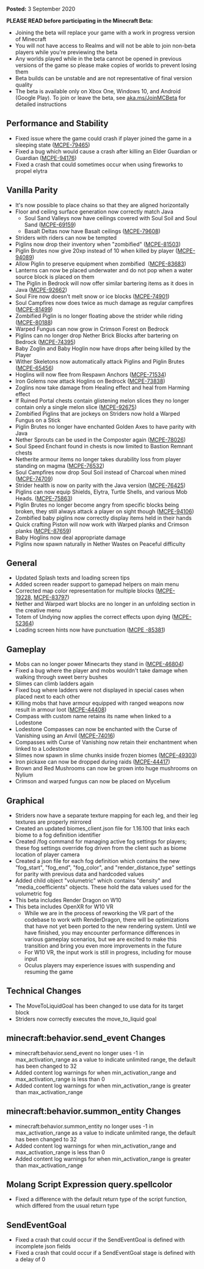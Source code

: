 **Posted:** 3 September 2020

**PLEASE READ before participating in the Minecraft Beta:**

-   Joining the beta will replace your game with a work in progress version of Minecraft
-   You will not have access to Realms and will not be able to join non-beta players while you're previewing the beta
-   Any worlds played while in the beta cannot be opened in previous versions of the game so please make copies of worlds to prevent losing them
-   Beta builds can be unstable and are not representative of final version quality
-   The beta is available only on Xbox One, Windows 10, and Android (Google Play). To join or leave the beta, see [aka.ms/JoinMCBeta](https://aka.ms/JoinMCBeta) for detailed instructions

## **Performance and Stability**

-   Fixed issue where the game could crash if player joined the game in a sleeping state ([MCPE-79465](https://bugs.mojang.com/browse/MCPE-79465)) 
-   Fixed a bug which would cause a crash after killing an Elder Guardian or Guardian ([MCPE-94176](https://bugs.mojang.com/browse/MCPE-94176)) 
-   Fixed a crash that could sometimes occur when using fireworks to propel elytra  

## **Vanilla Parity**

-   It's now possible to place chains so that they are aligned horizontally 
-   Floor and ceiling surface generation now correctly match Java 
    -   Soul Sand Valleys now have ceilings covered with Soul Soil and Soul Sand ([MCPE-69159](https://bugs.mojang.com/browse/MCPE-69159))
    -   Basalt Deltas now have Basalt ceilings ([MCPE-79608](https://bugs.mojang.com/browse/MCPE-79608))
-   Striders with riders can now be tempted 
-   Piglins now drop their inventory when "zombified" ([MCPE-81503](https://bugs.mojang.com/browse/MCPE-81503)) 
-   Piglin Brutes now give 20xp instead of 10 when killed by player ([MCPE-94089](https://bugs.mojang.com/browse/MCPE-94089)) 
-   Allow Piglin to preserve equipment when zombified  ([MCPE-83683](https://bugs.mojang.com/browse/MCPE-83683)) 
-   Lanterns can now be placed underwater and do not pop when a water source block is placed on them
-   The Piglin in Bedrock will now offer similar bartering items as it does in Java ([MCPE-92662](https://bugs.mojang.com/browse/MCPE-92662)) 
-   Soul Fire now doesn't melt snow or ice blocks ([MCPE-74901](https://bugs.mojang.com/browse/MCPE-74901)) 
-   Soul Campfires now does twice as much damage as regular campfires ([MCPE-81499](https://bugs.mojang.com/browse/MCPE-81499)) 
-   Zombified Piglin is no longer floating above the strider while riding ([MCPE-80188](https://bugs.mojang.com/browse/MCPE-80188)) 
-   Warped Fungus can now grow in Crimson Forest on Bedrock 
-   Piglins can no longer drop Nether Brick Blocks after bartering on Bedrock ([MCPE-74395](https://bugs.mojang.com/browse/MCPE-74395)) 
-   Baby Zoglin and Baby Hoglin now have drops after being killed by the Player
-   Wither Skeletons now automatically attack Piglins and Piglin Brutes ([MCPE-65456](https://bugs.mojang.com/browse/MCPE-65456)) 
-   Hoglins will now flee from Respawn Anchors ([MCPE-71534](https://bugs.mojang.com/browse/MCPE-71534)) 
-   Iron Golems now attack Hoglins on Bedrock ([MCPE-73838](https://bugs.mojang.com/browse/MCPE-73838)) 
-   Zoglins now take damage from Healing effect and heal from Harming effect 
-   If Ruined Portal chests contain glistening melon slices they no longer contain only a single melon slice ([MCPE-92675](https://bugs.mojang.com/browse/MCPE-92675))
-   Zombified Piglins that are jockeys on Striders now hold a Warped Fungus on a Stick 
-   Piglin Brutes no longer have enchanted Golden Axes to have parity with Java 
-   Nether Sprouts can be used in the Composter again ([MCPE-78026](https://bugs.mojang.com/browse/MCPE-78026)) 
-   Soul Speed Enchant found in chests is now limited to Bastion Remnant chests
-   Netherite armour items no longer takes durability loss from player standing on magma ([MCPE-76532](https://bugs.mojang.com/browse/MCPE-76532))
-   Soul Campfires now drop Soul Soil instead of Charcoal when mined ([MCPE-74709](https://bugs.mojang.com/browse/MCPE-74709))
-   Strider health is now on parity with the Java version ([MCPE-76425](https://bugs.mojang.com/browse/MCPE-76425))
-   Piglins can now equip Shields, Elytra, Turtle Shells, and various Mob Heads. ([MCPE-75863](https://bugs.mojang.com/browse/MCPE-75863)) 
-   Piglin Brutes no longer become angry from specific blocks being broken, they still always attack a player on sight though ([MCPE-94106](https://bugs.mojang.com/browse/MCPE-94106)) 
-   Zombified baby piglins now correctly display items held in their hands 
-   Quick crafting Piston will now work with Warped planks and Crimson planks ([MCPE-87659](https://bugs.mojang.com/browse/MCPE-87659)) 
-   Baby Hoglins now deal appropriate damage 
-   Piglins now spawn naturally in Nether Wastes on Peaceful difficulty  

## **General**

-   Updated Splash texts and loading screen tips 
-   Added screen reader support to gamepad helpers on main menu 
-   Corrected map color representation for multiple blocks ([MCPE-19228,](https://bugs.mojang.com/browse/MCPE-19228) [MCPE-83797](https://bugs.mojang.com/browse/MCPE-83797)) 
-   Nether and Warped wart blocks are no longer in an unfolding section in the creative menu 
-   Totem of Undying now applies the correct effects upon dying ([MCPE-52364](https://bugs.mojang.com/browse/MCPE-52364))
-   Loading screen hints now have punctuation ([MCPE -85381](https://bugs.mojang.com/browse/MCPE-85381)) 

## **Gameplay**

-   Mobs can no longer power Minecarts they stand in ([MCPE-46804](https://bugs.mojang.com/browse/MCPE-46804)) 
-   Fixed a bug where the player and mobs wouldn't take damage when walking through sweet berry bushes 
-   Slimes can climb ladders again 
-   Fixed bug where ladders were not displayed in special cases when placed next to each other 
-   Killing mobs that have armour equipped with ranged weapons now result in armour loot ([MCPE-44408](https://bugs.mojang.com/browse/MCPE-44408)) 
-   Compass with custom name retains its name when linked to a Lodestone 
-   Lodestone Compasses can now be enchanted with the Curse of Vanishing using an Anvil ([MCPE-74016](https://bugs.mojang.com/browse/MCPE-74016)) 
-   Compasses with Curse of Vanishing now retain their enchantment when linked to a Lodestone 
-   Slimes now spawn in slime chunks inside frozen biomes ([MCPE-49303](https://bugs.mojang.com/browse/MCPE-49303))
-   Iron pickaxe can now be dropped during raids ([MCPE-44417](https://bugs.mojang.com/browse/MCPE-44417))
-   Brown and Red Mushrooms can now be grown into huge mushrooms on Nylium 
-   Crimson and warped fungus can now be placed on Mycelium 

## **Graphical**

-   Striders now have a separate texture mapping for each leg, and their leg textures are properly mirrored 
-   Created an updated biomes\_client.json file for 1.16.100 that links each biome to a fog definition identifier
-   Created /fog command for managing active fog settings for players; these fog settings override fog driven from the client such as biome location of player camera 
-   Created a json file for each fog definition which contains the new "fog\_start", "fog\_end", "fog\_color", and "render\_distance\_type" settings for parity with previous data and hardcoded values 
-   Added child object "volumetric" which contains "density" and "media\_coefficients" objects. These hold the data values used for the volumetric fog 
-   This beta includes Render Dragon on W10 
-   This beta includes OpenXR for W10 VR 
    -   While we are in the process of reworking the VR part of the codebase to work with RenderDragon, there will be optimizations that have not yet been ported to the new rendering system. Until we have finished, you may encounter performance differences in various gameplay scenarios, but we are excited to make this transition and bring you even more improvements in the future
    -   For W10 VR, the input work is still in progress, including for mouse input
    -   Oculus players may experience issues with suspending and resuming the game 

## **Technical Changes**

-   The MoveToLiquidGoal has been changed to use data for its target block 
-   Striders now correctly executes the move\_to\_liquid goal  

## **minecraft:behavior.send\_event Changes**

-   minecraft:behavior.send\_event no longer uses -1 in max\_activation\_range as a value to indicate unlimited range, the default has been changed to 32 
-   Added content log warnings for when min\_activation\_range and max\_activation\_range is less than 0 
-   Added content log warnings for when min\_activation\_range is greater than max\_activation\_range  

## **minecraft:behavior.summon\_entity Changes**

-   minecraft:behavior.summon\_entity no longer uses -1 in max\_activation\_range as a value to indicate unlimited range, the default has been changed to 32 
-   Added content log warnings for when min\_activation\_range and max\_activation\_range is less than 0 
-   Added content log warnings for when min\_activation\_range is greater than max\_activation\_range  

## **Molang Script Expression query.spellcolor**

-   Fixed a difference with the default return type of the script function, which differed from the usual return type 

## **SendEventGoal**

-   Fixed a crash that could occur if the SendEventGoal is defined with incomplete json fields 
-   Fixed a crash that could occur if a SendEventGoal stage is defined with a delay of 0